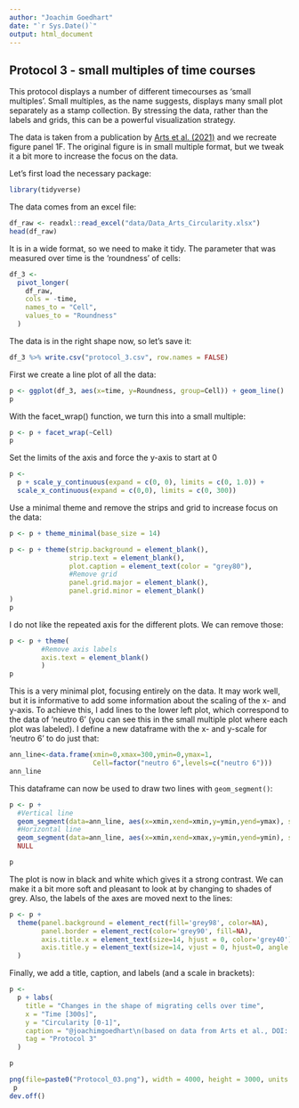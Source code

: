 ```yaml
---
author: "Joachim Goedhart"
date: "`r Sys.Date()`"
output: html_document
---
```


## Protocol 3 - small multiples of time courses {#protocol-3}

This protocol displays a number of different timecourses as 'small multiples'. Small multiples, as the name suggests, displays many small plot separately as a stamp collection. By stressing the data, rather than the labels and grids, this can be a powerful visualization strategy.

The data is taken from a publication by [Arts et al. (2021)](https://doi.org/10.3389/fimmu.2021.667213) and we recreate figure panel 1F. The original figure is in small multiple format, but we tweak it a bit more to increase the focus on the data.

Let's first load the necessary package:
```r
library(tidyverse)
```

The data comes from an excel file:

```r
df_raw <- readxl::read_excel("data/Data_Arts_Circularity.xlsx")
head(df_raw)
```

It is in a wide format, so we need to make it tidy. The parameter that was measured over time is the 'roundness' of cells:

```r
df_3 <-
  pivot_longer(
    df_raw,
    cols = -time,
    names_to = "Cell",
    values_to = "Roundness"
  )
```

The data is in the right shape now, so let's save it:

```r
df_3 %>% write.csv("protocol_3.csv", row.names = FALSE)
```


First we create a line plot of all the data:

```r
p <- ggplot(df_3, aes(x=time, y=Roundness, group=Cell)) + geom_line()
p
```

With the facet_wrap() function, we turn this into a small multiple:

```r
p <- p + facet_wrap(~Cell)
p
```


Set the limits of the axis and force the y-axis to start at 0

```r
p <-
  p + scale_y_continuous(expand = c(0, 0), limits = c(0, 1.0)) + 
  scale_x_continuous(expand = c(0,0), limits = c(0, 300))

```

Use a minimal theme and remove the strips and grid to increase focus on the data:

```r
p <- p + theme_minimal(base_size = 14)

p <- p + theme(strip.background = element_blank(),
               strip.text = element_blank(),
               plot.caption = element_text(color = "grey80"),
               #Remove grid
               panel.grid.major = element_blank(),
               panel.grid.minor = element_blank()
)
p
```

I do not like the repeated axis for the different plots. We can remove those:
```r
p <- p + theme(        
        #Remove axis labels
        axis.text = element_blank()
        )
p
```

This is a very minimal plot, focusing entirely on the data. It may work well, but it is informative to add some information about the scaling of the x- and y-axis. To achieve this, I add lines to the lower left plot, which correspond to the data of 'neutro 6' (you can see this in the small multiple plot where each plot was labeled). I define a new dataframe with the x- and y-scale for 'neutro 6' to do just that:

```r
ann_line<-data.frame(xmin=0,xmax=300,ymin=0,ymax=1,
                     Cell=factor("neutro 6",levels=c("neutro 6")))
ann_line
```

This dataframe can now be used to draw two lines with `geom_segment()`:

```r

p <- p +
  #Vertical line
  geom_segment(data=ann_line, aes(x=xmin,xend=xmin,y=ymin,yend=ymax), size=2, color='grey40') +
  #Horizontal line
  geom_segment(data=ann_line, aes(x=xmin,xend=xmax,y=ymin,yend=ymin), size=2, color='grey40') +
  NULL

p

```

The plot is now in black and white which gives it a strong contrast. We can make it a bit more soft and pleasant to look at by changing to shades of grey. Also, the labels of the axes are moved next to the lines:

```r
p <- p +
  theme(panel.background = element_rect(fill='grey98', color=NA),
        panel.border = element_rect(color='grey90', fill=NA),
        axis.title.x = element_text(size=14, hjust = 0, color='grey40'),
        axis.title.y = element_text(size=14, vjust = 0, hjust=0, angle = 90, color='grey40'),
  ) 
```

Finally, we add a title, caption, and labels (and a scale in brackets):

```r
p <-
  p + labs(
    title = "Changes in the shape of migrating cells over time",
    x = "Time [300s]",
    y = "Circularity [0-1]",
    caption = "@joachimgoedhart\n(based on data from Arts et al., DOI: 10.3389/fimmu.2021.667213)",
    tag = "Protocol 3"
  ) 
```



```r
p
```


```r
png(file=paste0("Protocol_03.png"), width = 4000, height = 3000, units = "px", res = 400)
 p
dev.off()
```

